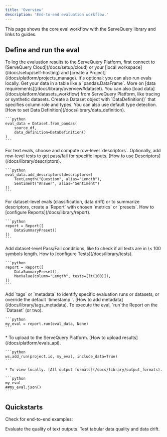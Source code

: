 ```yaml
---
title: 'Overview'
description: 'End-to-end evaluation workflow.'
---
```


This page shows the core eval workflow with the ServeQuery library and links to guides.

## Define and run the eval

<Tip>
  To log the evaluation results to the ServeQuery Platform, first connect to [ServeQuery Cloud](/docs/setup/cloud) or your [local workspace](/docs/setup/self-hosting) and [create a Project](/docs/platform/projects_manage). It's optional: you can also run evals locally.
</Tip>

<Steps>
  <Step title="Prepare the input data">
    Get your data in a table like a `pandas.DataFrame`. More on [data requirements](/docs/library/overview#dataset). You can also [load data](/docs/platform/datasets_workflow) from ServeQuery Platform, like tracing or synthetic datasets.
  </Step>

  <Step title="Create a Dataset object">
    Create a Dataset object with `DataDefinition()` that specifies column role and types. You can also use default type detection. [How to set Data Definition](/docs/library/data_definition).

    ```python
    eval_data = Dataset.from_pandas(
        source_df,
        data_definition=DataDefinition()
    )
    ```
  </Step>

  <Step title="(Optional) Add descriptors">
    For text evals, choose and compute row-level `descriptors`. Optionally, add row-level tests to get pass/fail for specific inputs. [How to use Descriptors](/docs/library/descriptors).

    ```python
    eval_data.add_descriptors(descriptors=[
        TextLength("Question", alias="Length"),
        Sentiment("Answer", alias="Sentiment")
    ])
    ```
  </Step>

  <Step title="Configure Report">
    For dataset-level evals (classification, data drift) or to summarize descriptors, create a `Report` with chosen `metrics`  or `presets`. How to [configure Reports](/docs/library/report).

    ```python
    report = Report([
        DataSummaryPreset()
    ])
    ```
  </Step>

  <Step title="(Optional) Add Test conditions">
    Add dataset-level Pass/Fail conditions, like to check if all texts are in \< 100 symbols length. How to [configure Tests](/docs/library/tests).

    ```python
    report = Report([
        DataSummaryPreset(),
        MaxValue(column="Length", tests=[lt(100)]),
    ])
    ```
  </Step>

  <Step title="(Optional) Add Tags and Timestamps">
    Add `tags` or `metadata` to identify specific evaluation runs or datasets, or override the default `timestamp `. [How to add metadata](/docs/library/tags_metadata).
  </Step>

  <Step title="Run the Report">
    To execute the eval, `run`the Report on the `Dataset` (or two).

    ```python
    my_eval = report.run(eval_data, None)
    ```
  </Step>

  <Step title="Explore the results">
    * To upload to the ServeQuery Platform. [How to upload results](/docs/platform/evals_api).

    ```python
    ws.add_run(project.id, my_eval, include_data=True)
    ```

    * To view locally. [All output formats](/docs/library/output_formats).

    ```python
    my_eval
    ##my_eval.json()
    ```
  </Step>
</Steps>

## Quickstarts

Check for end-to-end examples:

<CardGroup cols={2}>
  <Card title="LLM quickstart" icon="comment-text" href="/quickstart_llm">
    Evaluate the quality of text outputs.
  </Card>

  <Card title="ML quickstart" icon="table" href="/quickstart_ml">
    Test tabular data quality and data drift.
  </Card>
</CardGroup>